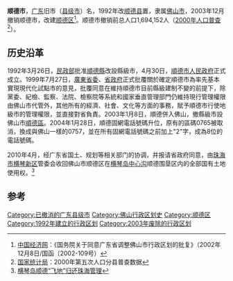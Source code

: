 '''顺德市'''，[[广东省|广东]]旧市（[[县级市|县级市]]）名，1992年改[[顺德县|顺德县]]置，隶属[[佛山市|佛山市]]，2003年12月撤销顺德市，改建[[顺德区|顺德区]]<ref>[http://gov.ce.cn/home/gwygb/2003/3/200606/09/t20060609_7282419.shtml 中国经济网]{{dead link|date=2018年5月 |bot=InternetArchiveBot |fix-attempted=yes }}：《国务院关于同意广东省调整佛山市行政区划的批复》（2002年12月8日/国函〔2002-109号）</ref>。顺德市撤销前总人口1,694,152人（[[中华人民共和国第五次全国人口普查|2000年人口普查]]<ref>[http://www.stats.gov.cn/tjsj/ndsj/renkoupucha/2000fenxian/fenxian.htm 国家统计局]：2000年第五次人口分县普查数据</ref>）。

==历史沿革==
1992年3月26日，[[中华人民共和国民政部|民政部]]批准[[順德縣|順德縣]]改設縣級市，4月30日，[[順德市人民政府|順德市人民政府]]正式成立。1999年7月27日，[[廣東省委|廣東省委]]、[[广东省人民政府|省政府]]正式批覆關於確定順德市為率先基本實現現代化試點市的意見，批覆同意在維持順德市目前縣級建制不變的前提下，除黨委、紀檢、監察、法院、檢察院等系統和國家垂直管理部門仍維持現行管理權限由佛山市代管外，其他所有的經濟、社會、文化等方面的事務，賦予順德市行使地級市的管理權限，並直接對省負責。2003年1月8日，順德併入佛山，撤縣級市設佛山市[[順德區|順德區]]。2004年1月28日，順德固網電話號碼升位，原有的區碼0765被取消，換成與佛山一樣的0757，並在所有固網電話號碼之前加上"2"字，成為8位的電話號碼。

2010年4月，经广东省国土、规划等相关部门的协调，并报请省政府同意，由[[珠海市|珠海市]][[横琴新区|横琴新区]]管委会收回佛山市顺德区在[[横琴岛|横琴岛]][[中心沟|中心沟]]顺德围垦区内的全部国有土地使用权。<ref>[http://www.chinanews.com.cn/ga/ga-gaynd/news/2010/04-10/2217913.shtml 横琴岛顺德“飞地”归还珠海管理]</ref>

== 参考 ==
{{reflist}}

[[Category:已撤消的广东县级市|Category:已撤消的广东县级市]]
[[Category:佛山行政区划史|Category:佛山行政区划史]]
[[Category:顺德区|Category:顺德区]]
[[Category:1992年建立的行政区划|Category:1992年建立的行政区划]]
[[Category:2003年废除的行政区划|Category:2003年废除的行政区划]]